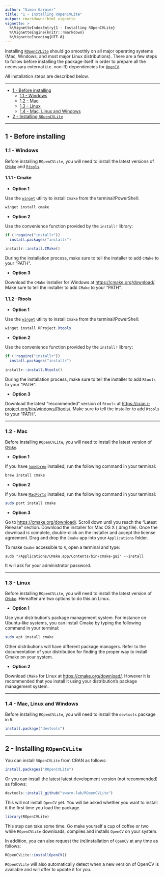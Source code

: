 ```yaml
---
author: "Simon Garnier"
title: "1 - Installing ROpenCVLite"
output: rmarkdown::html_vignette
vignette: >
  %\VignetteIndexEntry{1 - Installing ROpenCVLite}
  %\VignetteEngine{knitr::rmarkdown}
  %\VignetteEncoding{UTF-8}
---
```


Installing [`ROpenCVLite`](https://github.com/swarm-lab/ROpenCVLite) should go 
smoothly on all major operating systems (Mac, Windows, and most major Linux 
distributions). There are a few steps to follow before installing the package 
itself in order to prepare all the necessary external (i.e. non-R) dependencies 
for [`OpenCV`](https://opencv.org/). 

All installation steps are described below. 

---

+ [1 - Before installing ](#before-installing )
  + [1.1 - Windows](#windows)
  + [1.2 - Mac](#mac)
  + [1.3 - Linux](#linux)
  + [1.4 - Mac, Linux and Windows](#mac-linux-and-windows)
+ [2 - Installing `ROpenCVLite`](#installing-ropencvlite)
  
---

## 1 - Before installing 

### 1.1 - Windows

Before installing `ROpenCVLite`, you will need to install the latest versions of
[`CMake`](https://cmake.org/) and [`Rtools`](https://cran.r-project.org/bin/windows/Rtools/). 

#### 1.1.1 - Cmake

+ **Option 1**

Use the [`winget`](https://learn.microsoft.com/en-us/windows/package-manager/winget/) 
utility to install `Cmake` from the terminal/PowerShell:

```powershell
winget install cmake
```

+ **Option 2**

Use the convenience function provided by the `installr` library: 

```r
if (!require("installr"))
  install.packages("installr")
  
installr::install.CMake()
```

During the installation process, make sure to tell the installer to add `CMake` 
to your "PATH".

+ **Option 3**

Download the `CMake` installer for Windows at 
[https://cmake.org/download/](https://cmake.org/download/). Make sure to tell 
the installer to add `CMake` to your "PATH".

#### 1.1.2 - Rtools

+ **Option 1**

Use the [`winget`](https://learn.microsoft.com/en-us/windows/package-manager/winget/) 
utility to install `Cmake` from the terminal/PowerShell:

```powershell
winget install RProject.Rtools
```

+ **Option 2**

Use the convenience function provided by the `installr` library: 

```r
if (!require("installr"))
  install.packages("installr")
  
installr::install.Rtools()
```

During the installation process, make sure to tell the installer to add `Rtools` 
to your "PATH".

+ **Option 3**

Download the latest "recommended" version of `Rtools` at 
[https://cran.r-project.org/bin/windows/Rtools/](https://cran.r-project.org/bin/windows/Rtools/). 
Make sure to tell the installer to add `Rtools` to your "PATH".

---

### 1.2 - Mac

Before installing `ROpenCVLite`, you will need to install the latest version of
[`CMake`](https://cmake.org/). 

+ **Option 1**

If you have [`homebrew`](https://brew.sh/) installed, run the following command
in your terminal: 

```bash
brew install cmake
```

+ **Option 2**

If you have [`MacPorts`](https://www.macports.org/) installed, run the following 
command in your terminal: 

```bash
sudo port install cmake
```

+ **Option 3**

Go to [https://cmake.org/download/](https://cmake.org/download/). Scroll down 
until you reach the "Latest Release" section. Download the installer for Mac OS 
X (.dmg file). Once the download is complete, double-click on the installer and 
accept the license agreement. Drag and drop the `Cmake` app into your 
`Applications` folder. 

To make `Cmake` accessible to `R`, open a terminal and type:

`sudo "/Applications/CMake.app/Contents/bin/cmake-gui" --install`

It will ask for your administrator password. 

--- 

### 1.3 - Linux

Before installing `ROpenCVLite`, you will need to install the latest version of
[`CMake`](https://cmake.org/). Hereafter are two options to do this on Linux.

+ **Option 1**

Use your distribution's package management system. For instance on Ubuntu-like
systems, you can install Cmake by typing the following command in your terminal:

```bash
sudo apt install cmake
```

Other distributions will have different package managers. Refer to the 
documentation of your distribution for finding the proper way to install Cmake 
on your system. 

+ **Option 2**

Download `CMake` for Linux at [https://cmake.org/download/](https://cmake.org/download/).
However it is recommended that you install it using your distribution's package
management system.

---

### 1.4 - Mac, Linux and Windows

Before installing `ROpenCVLite`, you will need to install the `devtools` package 
in `R`. 

```r
install.package("devtools")
```

---

## 2 - Installing `ROpenCVLite`

You can install `ROpenCVLite` from CRAN as follows:

```r
install.packages("ROpenCVLite")
```

Or you can install the latest latest development version (not recommended) as 
follows: 

```r
devtools::install_github("swarm-lab/ROpenCVLite")
```

This will not install `OpenCV` yet. You will be asked whether you want to install
it the first time you load the package. 

```r
library(ROpenCVLite)
```

This step can take some time. Go make yourself a cup of coffee or two while 
`ROpenCVLite` downloads, compiles and installs `OpenCV` on your system. 

In addition, you can also request the (re)installation of `OpenCV` at any time
as follows:

```r
ROpenCVLite::installOpenCV()
```

`ROpenCVLite` will also automatically detect when a new version of OpenCV is 
available and will offer to update it for you. 
